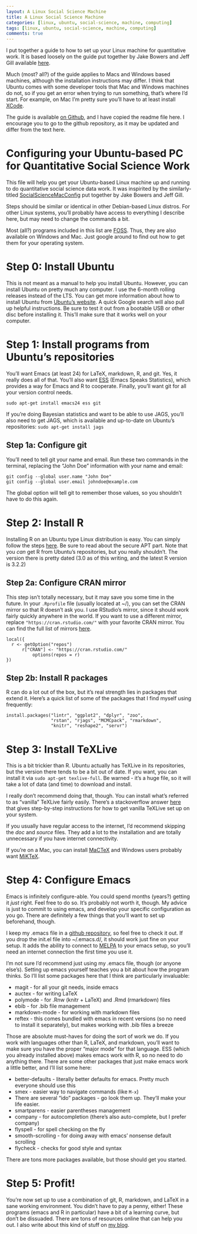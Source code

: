 ```yaml
---
layout: A Linux Social Science Machine
title: A Linux Social Science Machine
categories: [linux, ubuntu, social-science, machine, computing]
tags: [linux, ubuntu, social-science, machine, computing]
comments: true
---
```


I put together a guide to how to set up your Linux machine for
quantitative work. It is based loosely on the guide put together by
Jake Bowers and Jeff Gill available
[here](https://github.com/jwbowers/SocialScienceMacConfig).

Much (most? all?) of the guide applies to Macs and Windows based
machines, although the installation instructions may differ. I think
that Ubuntu comes with some developer tools that Mac and Windows
machines do not, so if you get an error when trying to run something,
that's where I'd start. For example, on Mac I'm pretty sure you'll
have to at least install [XCode](https://developer.apple.com/xcode/).

The guide is available
[on Github](https://github.com/jabranham/SocialScienceLinuxConfig),
and I have copied the readme file here. I encourage you to go to the
github repository, as it may be updated and differ from the text
here. 

# Configuring your Ubuntu-based PC for Quantitative Social Science Work
This file will help you get your Ubuntu-based Linux machine up and
running to do quantitative social science data work. It was inspirited
by the similarly-titled
[SocialScienceMacConfig](https://github.com/jwbowers/SocialScienceMacConfig)
put together by Jake Bowers and Jeff Gill.

Steps should be similar or identical in other Debian-based Linux
distros. For other Linux systems, you'll probably have access to
everything I describe here, but may need to change the commands a
bit.

Most (all?) programs included in this list are
[FOSS](https://en.wikipedia.org/wiki/Free_and_open-source_software). Thus,
they are also available on Windows and Mac. Just
google around to find out how to get them for your operating system. 

# Step 0: Install Ubuntu
This is not meant as a manual to help you install Ubuntu. However,
you can install Ubuntu on pretty much any computer. I use the 6-month
rolling releases instead of the LTS. You can get more information
about how to install Ubuntu from
[Ubuntu's website](http://www.ubuntu.com/). A quick Google search will
also pull up helpful instructions. Be sure to test it out from a
bootable USB or other disc before installing it. This'll make sure
that it works well on your computer. 

# Step 1: Install programs from Ubuntu's repositories
You'll want Emacs (at least 24) for LaTeX, markdown, R, and git. Yes,
it really does all of that. You'll also want
[ESS](http://ess.r-project.org/) (Emacs Speaks Statistics), which
provides a way for Emacs and R to cooperate. Finally, you'll want git
for all your version control needs. 

    sudo apt-get install emacs24 ess git

If you're doing Bayesian statistics and want to be able to use JAGS,
you'll also need to get JAGS, which is available and up-to-date on
Ubuntu's repositories: `sudo apt-get install jags`

## Step 1a: Configure git
You'll need to tell git your name and email. Run these two commands in
the terminal, replacing the "John Doe" information with your name and
email:

    git config --global user.name "John Doe"
    git config --global user.email johndoe@example.com

The global option will tell git to remember those values, so you
shouldn't have to do this again. 

# Step 2: Install R
Installing R on an Ubuntu type Linux distribution is easy. You can
simply follow the steps
[here](https://cran.r-project.org/bin/linux/ubuntu/README). Be sure to
read about the secure APT part. Note that you *can* get R from
Ubuntu's repositories, but you really shouldn't. The version there is
pretty dated (3.0 as of this writing, and the latest R version is 3.2.2)

## Step 2a: Configure CRAN mirror
This step isn't totally necessary, but it may save you some time in
the future. In your `.Rprofile` file (usually located at ~/), you can
set the CRAN mirror so that R doesn't ask you. I use RStudio's mirror,
since it should work fairly quickly anywhere in the world. If you want
to use a different mirror, replace `"https://cran.rstudio.com/"` with
your favorite CRAN mirror. You can find the full list of mirrors
[here](https://cran.r-project.org/mirrors.html). 

    local({
      r <- getOption("repos")
          r["CRAN"] <- "https://cran.rstudio.com/"
              options(repos = r)
    })

## Step 2b: Install R packages
R can do a lot out of the box, but it's real strength lies in packages
that extend it. Here's a quick list of some of the packages that I
find myself using frequently:

    install.packages("lintr", "ggplot2", "dplyr", "zoo",
                     "rstan", "rjags", "MCMCpack", "rmarkdown",
                     "knitr", "reshape2", "servr")

# Step 3: Install TeXLive
This is a bit trickier than R. Ubuntu actually has TeXLive in its
repositories, but the version there tends to be a bit out of date. If
you want, you can install it via `sudo apt-get texlive-full`. Be
warned - it's a huge file, so it will take a lot of data (and time) to
download and install.

I really don't recommend doing that, though. You can install what's
referred to as "vanilla" TeXLive fairly easily. There's a stackoverflow
answer [here](http://tex.stackexchange.com/a/95373) that gives
step-by-step instructions for how to get vanilla TeXLive set up on
your system.

If you usually have regular access to the internet, I'd recommend
skipping the *doc* and *source*  files. They add a lot to the
installation and are totally unnecessary if you have internet
connectivity. 

If you're on a Mac, you can install [MaCTeX](https://tug.org/mactex/) and Windows users probably
want [MiKTeX](http://www.miktex.org/). 

# Step 4: Configure Emacs
Emacs is infinitely configure-able. You could spend months (years?)
getting it *just* right. Feel free to do so. It's probably not worth
it, though. My advice is just to commit to using emacs, and develop
your specific configuration as you go. There are definitely a few
things that you'll want to set up beforehand, though.

I keep my .emacs file in
a [github repository](https://github.com/jabranham/emacs), so feel
free to check it out. If you drop the init.el file into ~/.emacs.d/,
it should work just fine on your setup. It adds the ability to connect
to [MELPA](https://melpa.org/) to your emacs setup, so you'll need an
internet connection the first time you use it.

I'm not sure I'd recommend just using my .emacs file, though (or
anyone else's). Setting up emacs yourself teaches you a bit about how
the program thinks. So I'll list some packages here that I think are
particularly invaluable:

* magit - for all your git needs, inside emacs
* auctex - for writing LaTeX
* polymode - for .Rnw (knitr + LaTeX) and .Rmd (rmarkdown) files
* ebib - for .bib file management
* markdown-mode - for working with markdown files
* reftex - this comes bundled with emacs in recent versions (so no
  need to install it separately), but makes
  working with .bib files a breeze 

Those are absolute must-haves for doing the sort of work we do. If you
work with languages other than R, LaTeX, and markdown, you'll want to
make sure you have the proper "major mode" for that language. ESS
(which you already installed above) makes emacs work with R, so no
need to do anything there. There are some other packages that just
make emacs work a little better, and I'll list some here:

* better-defaults - literally better defaults for emacs. Pretty much
everyone should use this
* smex - easier way to navigate commands (like `M-x`)
* There are several "ido" packages - go look them up. They'll make
your life easier.
* smartparens - easier parentheses management
* company - for autocompletion (there's also auto-complete, but I
prefer company)
* flyspell - for spell checking on the fly
* smooth-scrolling - for doing away with emacs' nonsense default
scrolling
* flycheck - checks for good style and syntax

There are tons more packages available, but those should get you
started. 

# Step 5: Profit!
You're now set up to use a combination of git, R, markdown, and LaTeX
in a sane working environment. You didn't have to pay a penny, either!
These programs (emacs and R in particular) have a bit of a learning
curve, but don't be dissuaded. There are tons of resources online that
can help you out. I also write about this kind of stuff on
[my blog](https://jabranham.github.io). 
